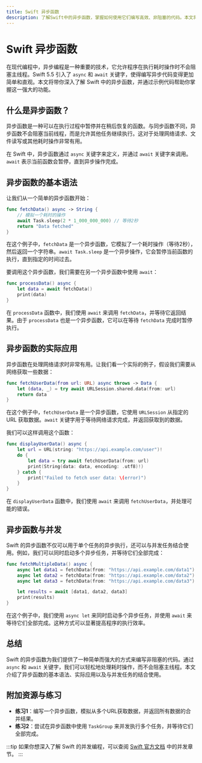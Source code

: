 ```yaml
---
title: Swift 异步函数
description: 了解Swift中的异步函数，掌握如何使用它们编写高效、非阻塞的代码。本文将从基础概念入手，逐步讲解异步函数的使用方法，并提供实际案例和代码示例。
---
```


# Swift 异步函数

在现代编程中，异步编程是一种重要的技术，它允许程序在执行耗时操作时不会阻塞主线程。Swift 5.5 引入了 `async` 和 `await` 关键字，使得编写异步代码变得更加简单和直观。本文将带你深入了解 Swift 中的异步函数，并通过示例代码帮助你掌握这一强大的功能。

## 什么是异步函数？

异步函数是一种可以在执行过程中暂停并在稍后恢复的函数。与同步函数不同，异步函数不会阻塞当前线程，而是允许其他任务继续执行。这对于处理网络请求、文件读写或其他耗时操作非常有用。

在 Swift 中，异步函数通过 `async` 关键字来定义，并通过 `await` 关键字来调用。`await` 表示当前函数会暂停，直到异步操作完成。

## 异步函数的基本语法

让我们从一个简单的异步函数开始：

```swift
func fetchData() async -> String {
    // 模拟一个耗时的操作
    await Task.sleep(2 * 1_000_000_000) // 等待2秒
    return "Data fetched"
}
```

在这个例子中，`fetchData` 是一个异步函数，它模拟了一个耗时操作（等待2秒），然后返回一个字符串。`await Task.sleep` 是一个异步操作，它会暂停当前函数的执行，直到指定的时间过去。

要调用这个异步函数，我们需要在另一个异步函数中使用 `await`：

```swift
func processData() async {
    let data = await fetchData()
    print(data)
}
```

在 `processData` 函数中，我们使用 `await` 来调用 `fetchData`，并等待它返回结果。由于 `processData` 也是一个异步函数，它可以在等待 `fetchData` 完成时暂停执行。

## 异步函数的实际应用

异步函数在处理网络请求时非常有用。让我们看一个实际的例子，假设我们需要从网络获取一些数据：

```swift
func fetchUserData(from url: URL) async throws -> Data {
    let (data, _) = try await URLSession.shared.data(from: url)
    return data
}
```

在这个例子中，`fetchUserData` 是一个异步函数，它使用 `URLSession` 从指定的 URL 获取数据。`await` 关键字用于等待网络请求完成，并返回获取到的数据。

我们可以这样调用这个函数：

```swift
func displayUserData() async {
    let url = URL(string: "https://api.example.com/user")!
    do {
        let data = try await fetchUserData(from: url)
        print(String(data: data, encoding: .utf8)!)
    } catch {
        print("Failed to fetch user data: \(error)")
    }
}
```

在 `displayUserData` 函数中，我们使用 `await` 来调用 `fetchUserData`，并处理可能的错误。

## 异步函数与并发

Swift 的异步函数不仅可以用于单个任务的异步执行，还可以与并发任务结合使用。例如，我们可以同时启动多个异步任务，并等待它们全部完成：

```swift
func fetchMultipleData() async {
    async let data1 = fetchData(from: "https://api.example.com/data1")
    async let data2 = fetchData(from: "https://api.example.com/data2")
    async let data3 = fetchData(from: "https://api.example.com/data3")

    let results = await [data1, data2, data3]
    print(results)
}
```

在这个例子中，我们使用 `async let` 来同时启动多个异步任务，并使用 `await` 来等待它们全部完成。这种方式可以显著提高程序的执行效率。

## 总结

Swift 的异步函数为我们提供了一种简单而强大的方式来编写非阻塞的代码。通过 `async` 和 `await` 关键字，我们可以轻松地处理耗时操作，而不会阻塞主线程。本文介绍了异步函数的基本语法、实际应用以及与并发任务的结合使用。

## 附加资源与练习

- **练习1**：编写一个异步函数，模拟从多个URL获取数据，并返回所有数据的合并结果。
- **练习2**：尝试在异步函数中使用 `TaskGroup` 来并发执行多个任务，并等待它们全部完成。

:::tip
如果你想深入了解 Swift 的并发编程，可以查阅 [Swift 官方文档](https://docs.swift.org/swift-book/LanguageGuide/Concurrency.html) 中的并发章节。
:::